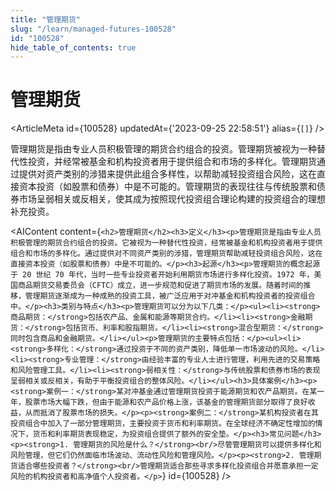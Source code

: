 ```yaml
---
title: "管理期货"
slug: "/learn/managed-futures-100528"
id: "100528"
hide_table_of_contents: true
---
```



# 管理期货

<ArticleMeta id={100528} updatedAt={'2023-09-25 22:58:51'} alias={`[]`} />
<div className='border-solid border-b border-t-0 my-4 border-[var(--ifm-color-gray-300)]' />

管理期货是指由专业人员积极管理的期货合约组合的投资。管理期货被视为一种替代性投资，并经常被基金和机构投资者用于提供组合和市场的多样化。管理期货通过提供对资产类别的涉猎来提供此组合多样性，以帮助减轻投资组合风险，这在直接资本投资（如股票和债券）中是不可能的。管理期货的表现往往与传统股票和债券市场呈弱相关或反相关，使其成为按照现代投资组合理论构建的投资组合的理想补充投资。

<AIContent content={`<h2>管理期货</h2><h3>定义</h3><p>管理期货是指由专业人员积极管理的期货合约组合的投资。它被视为一种替代性投资，经常被基金和机构投资者用于提供组合和市场的多样化。通过提供对不同资产类别的涉猎，管理期货帮助减轻投资组合风险，这在直接资本投资（如股票和债券）中是不可能的。</p><h3>起源</h3><p>管理期货的概念起源于 20 世纪 70 年代，当时一些专业投资者开始利用期货市场进行多样化投资。1972 年，美国商品期货交易委员会（CFTC）成立，进一步规范和促进了期货市场的发展。随着时间的推移，管理期货逐渐成为一种成熟的投资工具，被广泛应用于对冲基金和机构投资者的投资组合中。</p><h3>类别与特点</h3><p>管理期货可以分为以下几类：</p><ul><li><strong>商品期货：</strong>包括农产品、金属和能源等期货合约。</li><li><strong>金融期货：</strong>包括货币、利率和股指期货。</li><li><strong>混合型期货：</strong>同时包含商品和金融期货。</li></ul><p>管理期货的主要特点包括：</p><ul><li><strong>多样化：</strong>通过投资于不同的资产类别，降低单一市场波动的风险。</li><li><strong>专业管理：</strong>由经验丰富的专业人士进行管理，利用先进的交易策略和风险管理工具。</li><li><strong>弱相关性：</strong>与传统股票和债券市场的表现呈弱相关或反相关，有助于平衡投资组合的整体风险。</li></ul><h3>具体案例</h3><p><strong>案例一：</strong>某对冲基金通过管理期货投资于能源期货和农产品期货。在某一年，股票市场大幅下跌，但由于能源和农产品价格上涨，该基金的管理期货部分取得了良好收益，从而抵消了股票市场的损失。</p><p><strong>案例二：</strong>某机构投资者在其投资组合中加入了一部分管理期货，主要投资于货币和利率期货。在全球经济不确定性增加的情况下，货币和利率期货表现稳定，为投资组合提供了额外的安全垫。</p><h3>常见问题</h3><p><strong>1. 管理期货的风险是什么？</strong><br/>尽管管理期货可以提供多样化和风险管理，但它们仍然面临市场波动、流动性风险和管理风险。</p><p><strong>2. 管理期货适合哪些投资者？</strong><br/>管理期货适合那些寻求多样化投资组合并愿意承担一定风险的机构投资者和高净值个人投资者。</p>`} id={100528} />
